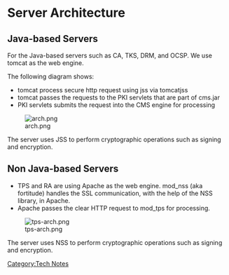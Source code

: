 = Server Architecture =

== Java-based Servers ==

For the Java-based servers such as CA, TKS, DRM, and OCSP. We use tomcat as the web engine.

The following diagram shows:

* tomcat process secure http request using jss via tomcatjss
* tomcat passes the requests to the PKI servlets that are part of cms.jar
* PKI servlets submits the request into the CMS engine for processing

[[Image:arch.png]]

The server uses JSS to perform cryptographic operations such as signing and encryption.

== Non Java-based Servers ==

* TPS and RA are using Apache as the web engine. mod_nss (aka fortitude) handles the SSL communication, with the help of the NSS library, in Apache.
* Apache passes the clear HTTP request to mod_tps for processing.

[[Image:tps-arch.png]]


The server uses NSS to perform cryptographic operations such as signing and encryption.


[[Category:Tech Notes]]